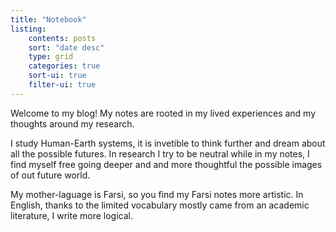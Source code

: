 ```yaml
---
title: "Notebook"
listing:
    contents: posts
    sort: "date desc"
    type: grid
    categories: true
    sort-ui: true
    filter-ui: true
---
```


Welcome to my blog! My notes are rooted in my lived experiences and my thoughts around my research. 

I study Human-Earth systems, it is invetible to think further and dream about all the possible futures. In research I try to be neutral while in my notes, I find myself free going deeper and and more thoughtful the possible images of out future world.

My mother-laguage is Farsi, so you find my Farsi notes more artistic. In English, thanks to the limited vocabulary mostly came from an academic literature, I write more logical.
